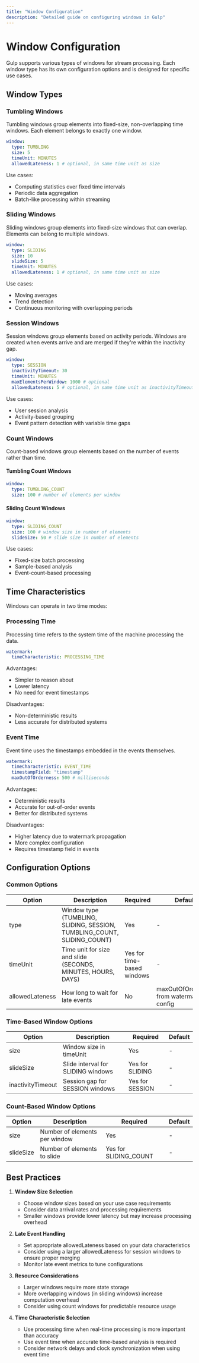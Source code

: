 ```yaml
---
title: "Window Configuration"
description: "Detailed guide on configuring windows in Gulp"
---
```


# Window Configuration

Gulp supports various types of windows for stream processing. Each window type has its own configuration options and is designed for specific use cases.

## Window Types

### Tumbling Windows

Tumbling windows group elements into fixed-size, non-overlapping time windows. Each element belongs to exactly one window.

```yaml
window:
  type: TUMBLING
  size: 5
  timeUnit: MINUTES
  allowedLateness: 1 # optional, in same time unit as size
```

Use cases:
- Computing statistics over fixed time intervals
- Periodic data aggregation
- Batch-like processing within streaming

### Sliding Windows

Sliding windows group elements into fixed-size windows that can overlap. Elements can belong to multiple windows.

```yaml
window:
  type: SLIDING
  size: 10
  slideSize: 5
  timeUnit: MINUTES
  allowedLateness: 1 # optional, in same time unit as size
```

Use cases:
- Moving averages
- Trend detection
- Continuous monitoring with overlapping periods

### Session Windows

Session windows group elements based on activity periods. Windows are created when events arrive and are merged if they're within the inactivity gap.

```yaml
window:
  type: SESSION
  inactivityTimeout: 30
  timeUnit: MINUTES
  maxElementsPerWindow: 1000 # optional
  allowedLateness: 5 # optional, in same time unit as inactivityTimeout
```

Use cases:
- User session analysis
- Activity-based grouping
- Event pattern detection with variable time gaps

### Count Windows

Count-based windows group elements based on the number of events rather than time.

#### Tumbling Count Windows

```yaml
window:
  type: TUMBLING_COUNT
  size: 100 # number of elements per window
```

#### Sliding Count Windows

```yaml
window:
  type: SLIDING_COUNT
  size: 100 # window size in number of elements
  slideSize: 50 # slide size in number of elements
```

Use cases:
- Fixed-size batch processing
- Sample-based analysis
- Event-count-based processing

## Time Characteristics

Windows can operate in two time modes:

### Processing Time

Processing time refers to the system time of the machine processing the data.

```yaml
watermark:
  timeCharacteristic: PROCESSING_TIME
```

Advantages:
- Simpler to reason about
- Lower latency
- No need for event timestamps

Disadvantages:
- Non-deterministic results
- Less accurate for distributed systems

### Event Time

Event time uses the timestamps embedded in the events themselves.

```yaml
watermark:
  timeCharacteristic: EVENT_TIME
  timestampField: "timestamp"
  maxOutOfOrderness: 500 # milliseconds
```

Advantages:
- Deterministic results
- Accurate for out-of-order events
- Better for distributed systems

Disadvantages:
- Higher latency due to watermark propagation
- More complex configuration
- Requires timestamp field in events

## Configuration Options

### Common Options

| Option | Description | Required | Default |
|--------|-------------|----------|----------|
| type | Window type (TUMBLING, SLIDING, SESSION, TUMBLING_COUNT, SLIDING_COUNT) | Yes | - |
| timeUnit | Time unit for size and slide (SECONDS, MINUTES, HOURS, DAYS) | Yes for time-based windows | - |
| allowedLateness | How long to wait for late events | No | maxOutOfOrderness from watermark config |

### Time-Based Window Options

| Option | Description | Required | Default |
|--------|-------------|----------|----------|
| size | Window size in timeUnit | Yes | - |
| slideSize | Slide interval for SLIDING windows | Yes for SLIDING | - |
| inactivityTimeout | Session gap for SESSION windows | Yes for SESSION | - |

### Count-Based Window Options

| Option | Description | Required | Default |
|--------|-------------|----------|----------|
| size | Number of elements per window | Yes | - |
| slideSize | Number of elements to slide | Yes for SLIDING_COUNT | - |

## Best Practices

1. **Window Size Selection**
   - Choose window sizes based on your use case requirements
   - Consider data arrival rates and processing requirements
   - Smaller windows provide lower latency but may increase processing overhead

2. **Late Event Handling**
   - Set appropriate allowedLateness based on your data characteristics
   - Consider using a larger allowedLateness for session windows to ensure proper merging
   - Monitor late event metrics to tune configurations

3. **Resource Considerations**
   - Larger windows require more state storage
   - More overlapping windows (in sliding windows) increase computation overhead
   - Consider using count windows for predictable resource usage

4. **Time Characteristic Selection**
   - Use processing time when real-time processing is more important than accuracy
   - Use event time when accurate time-based analysis is required
   - Consider network delays and clock synchronization when using event time 